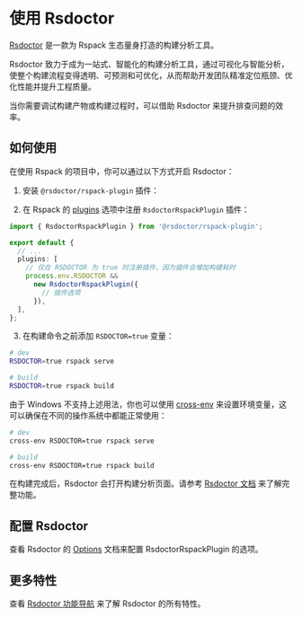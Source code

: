 # 使用 Rsdoctor

[Rsdoctor](https://rsdoctor.dev/) 是一款为 Rspack 生态量身打造的构建分析工具。

Rsdoctor 致力于成为一站式、智能化的构建分析工具，通过可视化与智能分析，使整个构建流程变得透明、可预测和可优化，从而帮助开发团队精准定位瓶颈、优化性能并提升工程质量。

当你需要调试构建产物或构建过程时，可以借助 Rsdoctor 来提升排查问题的效率。

## 如何使用

在使用 Rspack 的项目中，你可以通过以下方式开启 Rsdoctor：

1. 安装 `@rsdoctor/rspack-plugin` 插件：


<PackageManagerTabs command="add @rsdoctor/rspack-plugin -D" />

2. 在 Rspack 的 [plugins](/config/plugins) 选项中注册 `RsdoctorRspackPlugin` 插件：

```ts title="rspack.config.mjs"
import { RsdoctorRspackPlugin } from '@rsdoctor/rspack-plugin';

export default {
  // ...
  plugins: [
    // 仅在 RSDOCTOR 为 true 时注册插件，因为插件会增加构建耗时
    process.env.RSDOCTOR &&
      new RsdoctorRspackPlugin({
        // 插件选项
      }),
  ],
};
```

3. 在构建命令之前添加 `RSDOCTOR=true` 变量：

```bash
# dev
RSDOCTOR=true rspack serve

# build
RSDOCTOR=true rspack build
```

由于 Windows 不支持上述用法，你也可以使用 [cross-env](https://npmjs.com/package/cross-env) 来设置环境变量，这可以确保在不同的操作系统中都能正常使用：

```bash
# dev
cross-env RSDOCTOR=true rspack serve

# build
cross-env RSDOCTOR=true rspack build
```

在构建完成后，Rsdoctor 会打开构建分析页面。请参考 [Rsdoctor 文档](https://rsdoctor.dev/) 来了解完整功能。

## 配置 Rsdoctor

查看 Rsdoctor 的 [Options](https://rsdoctor.dev/zh/config/options/options) 文档来配置 RsdoctorRspackPlugin 的选项。

## 更多特性

查看 [Rsdoctor 功能导航](https://rsdoctor.dev/zh/guide/start/features) 来了解 Rsdoctor 的所有特性。
